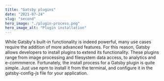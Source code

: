 ---
title: "Gatsby plugins"
date: "2021-07-24"
slug: "second"
hero_image: "./plugin-process.png"
hero_image_alt: "Plugin installation"
---

While Gatsby's built-in functionality is indeed powerful, many use cases require the addition of more advanced features. For this reason, Gatsby allows developers to install plugins to extend its functionality. These plugins range from image processing and filesystem data access, to analytics and e-commmerce. Fortunately, the install process for a Gatsby plugin is quite simple. Just use npm to install it from the terminal, and configure it in the gatsby-config-js file for your application.
